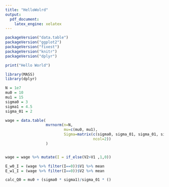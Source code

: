 ```yaml
---
title: "HelloWolrd"
output: 
  pdf_document: 
    latex_engine: xelatex
---
```

```r
packageVersion("data.table")
packageVersion("ggplot2")
packageVersion("fixest")
packageVersion("knitr")
packageVersion("dplyr")

```

```r
print("Hello World")
```

```r
library(MASS)
library(dplyr)
```


```r
N = 1e7
mu0 = 10
mu1 = 15
sigma0 = 3
sigma1 = 4.5
sigma_01 = 2

wage = data.table(
                  mvrnorm(n=N,
                          mu=c(mu0, mu1),
                          Sigma=matrix(c(sigma0, sigma_01, sigma_01, sigma1), 
                                       ncol=2))
                  )


wage = wage %>% mutate(I = if_else(V2>V1 ,1,0))
```

```r
E_w0_I = (wage %>% filter(I==0))$V1 %>% mean
E_w1_I = (wage %>% filter(I==0))$V2 %>% mean

calc_Q0 = mu0 + (sigma0 * sigma1)/sigma_01 * ()
```